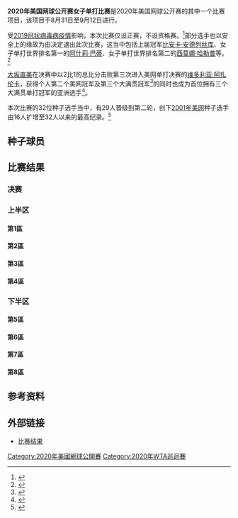 {{NoteTA|G1=Tennis}}
{{Infobox Tennis Grand Slam events|2020|美國網球公開賽|
 |champ = {{flagicon|JPN}} [[大坂直美|大坂直美]]
 |runner = {{flagicon|BLR}} [[维多利亚·阿扎伦卡|维多利亚·阿扎伦卡]]
 |score = 1–6、6–3、6–3
 |draw = 128（8{{Tooltip|WC|外卡}}）
 |seeds = 32
 |before_name = 美國網球公開賽女子單打比賽
 |after_name = 美國網球公開賽女子單打比賽
}}

{{main article|2020年美國網球公開賽}}

'''2020年美国网球公开赛女子单打比赛'''是2020年美国网球公开赛的其中一个比赛项目，该项目于8月31日至9月12日进行。

受[[2019冠状病毒病疫情|2019冠状病毒病疫情]]影响，本次比赛仅设正赛，不设资格赛。<ref name="USOpen2020">{{cite news|url=https://www.bbc.co.uk/sport/tennis/53070667|title=US Open to be held behind closed doors after New York governor gives go-ahead|publisher=[[BBC体育|BBC Sport]]|date=2020-06-16|accessdate=2020-06-16|archiveurl=https://web.archive.org/web/20200702223153/https://www.bbc.co.uk/sport/tennis/53070667|archivedate=2020-07-02|dead-url=no}}</ref>部分选手也以安全上的缘故为由决定退出此次比赛，这当中包括上届冠军[[比安卡·安德列丝库|比安卡·安德列丝库]]、女子单打世界排名第一的[[阿什莉·巴蒂|阿什莉·巴蒂]]、女子单打世界排名第二的[[西莫娜·哈勒普|西莫娜·哈勒普]]等。<ref>{{cite web|url=https://www.cbssports.com/tennis/news/us-open-2020-a-complete-list-of-stars-who-have-withdrawn-from-tournament/|title=US Open 2020: A complete list of stars who have withdrawn from tournament|publisher=CBS Sports|date=2020-08-17|accessdate=2020-09-13|archiveurl=https://archive.today/20200913105248/https://www.cbssports.com/tennis/news/us-open-2020-a-complete-list-of-stars-who-have-withdrawn-from-tournament/|archivedate=2020-09-13}}</ref>

[[大坂直美|大坂直美]]在决赛中以2比1的总比分击败第三次进入美网单打决赛的[[维多利亚·阿扎伦卡|维多利亚·阿扎伦卡]]，获得个人第二个美网冠军及第三个大满贯冠军<ref>{{cite web|url=https://www3.nhk.or.jp/news/html/20200913/k10012615261000.html|script-title=ja:大坂なおみ 全米オープン2回目の優勝 祝福や称賛の声|publisher=[[日本放送协会|NHK]]|date=2020-09-13|accessdate=2020-09-13|archiveurl=https://web.archive.org/web/20200913051911/https://www3.nhk.or.jp/news/html/20200913/k10012615261000.html|archivedate=2020-09-13|dead-url=yes}}</ref>的同时也成为首位拥有三个大满贯单打冠军的亚洲选手<ref>{{cite web|url=https://sports.sina.com.cn/tennis/wta/2020-09-13/doc-iivhuipp4021335.shtml|title=美网大坂直美逆转阿扎 夺第三个大满贯成亚洲第1人|publisher=新浪体育|date=2020-09-13|accessdate=2020-09-13|archiveurl=https://web.archive.org/web/20201027212352/https://sports.sina.com.cn/tennis/wta/2020-09-13/doc-iivhuipp4021335.shtml|archivedate=2020-10-27|dead-url=no}}</ref>。

本次比赛的32位种子选手当中，有29人晋级到第二轮，创下[[2001年美国网球公开赛|2001年美网]]种子选手由16人扩增至32人以来的最高纪录。<ref>{{Cite web | title = Top-seeded Pliskova falls to Garcia at US Open | url = https://www.espn.com/tennis/story/_/id/29794699/top-seeded-karolina-pliskova-upset-caroline-garcia-us-open | publisher = ESPN | date = 2020-09-02 | access-date = 2020-09-04 | archiveurl = https://web.archive.org/web/20200906035809/https://www.espn.com/tennis/story/_/id/29794699/top-seeded-karolina-pliskova-upset-caroline-garcia-us-open | archivedate = 2020-09-06 | dead-url = no }}</ref>

==种子球员==
{{columns-list|colwidth=30em|
{{seeds|1|1}} {{flagicon|CZE}} [[卡羅利娜·普利什科娃|卡羅利娜·普利什科娃]]''（第二輪）''
{{seeds|2|8}} {{flagicon|USA}} [[索菲亞·科寧|索菲亞·科寧]]''（第四輪）''
{{seeds|3|6}} {{flagicon|USA}} [[塞雷娜·威廉姆斯|塞雷娜·威廉姆斯]]''（四強）''
{{seeds|4|3}} {{flagicon|JPN}} '''[[大坂直美|大坂直美]]（冠軍）'''
{{seeds|5|7}} {{flagicon|BLR}} [[阿丽娜·萨巴伦卡|阿丽娜·萨巴伦卡]]''（第二輪）''
{{seeds|6|4}} {{flagicon|CZE}} [[佩特拉·克維托娃|佩特拉·克維托娃]]''（第四輪）''
{{seeds|7|5}} {{flagicon|USA}} [[麥迪遜·基絲|麥迪遜·基絲]]''（第三輪，退賽）''
{{seeds|8|2}} {{flagicon|CRO}} [[佩德拉·馬蒂奇|佩德拉·馬蒂奇]]''（第四輪）''
{{seeds|9|7}} {{flagicon|GBR}} [[約翰娜·康塔|約翰娜·康塔]]''（第二輪）''
{{seeds|10|5}} {{flagicon|ESP}} [[加比涅·穆古魯薩|加比涅·穆古魯薩]]''（第二輪）''
{{seeds|11|4}} {{flagicon|KAZ}} [[伊莲娜·莱巴金娜|伊莲娜·莱巴金娜]]''（第二輪）''
{{seeds|12|2}} {{flagicon|CZE}} [[馬爾凱塔·萬卓索娃|馬爾凱塔·萬卓索娃]]''（第二輪）''
{{seeds|13|1}} {{flagicon|USA}} [[艾莉森·芮絲克|艾莉森·芮絲克]]''（第二輪）''
{{seeds|14|3}} {{flagicon|EST}} [[阿內特·康塔薇特|阿內特·康塔薇特]]''（第四輪）''
{{seeds|15|6}} {{flagicon|GRE}} [[瑪麗亞·莎卡瑞|瑪麗亞·莎卡瑞]]''（第四輪）''
{{seeds|16|8}} {{flagicon|BEL}} [[愛麗絲·梅滕斯|愛麗絲·梅滕斯]]''（八強）''

{{seeds|17|1}} {{flagicon|GER}} [[安潔莉克·克伯|安潔莉克·克伯]]''（第四輪）''
{{seeds|18|5}} {{flagicon|CRO}} [[唐娜·維基克|唐娜·維基克]]''（第三輪）''
{{seeds|19|4}} {{flagicon|UKR}} [[达雅娜·雅斯特雷姆斯卡|达雅娜·雅斯特雷姆斯卡]]''（第二輪）''
{{seeds|20|7}} {{flagicon|CZE}} [[卡洛琳娜·穆霍娃|卡洛琳娜·穆霍娃]]''（第四輪）''
{{seeds|21|8}} {{flagicon|RUS}} [[葉卡捷琳娜·亞歷山德羅娃|葉卡捷琳娜·亞歷山德羅娃]]''（第二輪）''
{{seeds|22|6}} {{flagicon|USA}} [[阿曼達·阿尼西莫娃|阿曼達·阿尼西莫娃]]''（第三輪）''
{{seeds|23|2}} {{flagicon|KAZ}} [[尤利婭·普丁塞瓦|尤利婭·普丁塞瓦]]''（八強）''
{{seeds|24|3}} {{flagicon|POL}} [[瑪格達·蕾妮特|瑪格達·蕾妮特]]''（第三輪）''
{{seeds|25|5}} {{flagicon|CHN}} [[张帅_(网球运动员)|张帅]]''（第一輪）''
{{seeds|26|6}} {{flagicon|USA}} [[斯洛恩·斯蒂芬斯|斯洛恩·斯蒂芬斯]]''（第三輪）''
{{seeds|27|8}} {{flagicon|TUN}} [[昂絲·加博|昂絲·加博]]''（第三輪）''
{{seeds|28|1}} {{flagicon|USA}} [[Jennifer_Brady|Jennifer Brady]]''（四強）''
{{seeds|29|7}} {{flagicon|RUS}} [[维罗妮卡·库德梅托娃|维罗妮卡·库德梅托娃]]''（第一輪）''
{{seeds|30|2}} {{flagicon|FRA}} [[克里斯蒂娜·美拉德諾維奇|克里斯蒂娜·美拉德諾維奇]]''（第二輪）''
{{seeds|31|3}} {{flagicon|LAT}} [[安娜絲塔西卓·希瓦妥娃|安娜絲塔西卓·希瓦妥娃]]''（第二輪）''
{{seeds|32|4}} {{flagicon|SWE}} [[瑞貝卡·皮特森|瑞貝卡·皮特森]]''（第一輪）''
}}
{{種子說明}}

==比赛结果==
{{Draw key}}

===决赛===
{{8TeamBracket-Tennis3-v2
|RD1=半準決賽
|RD2=準決賽
|RD3=決賽

|team-width=175

|RD1-seed1=28
|RD1-team1='''{{flagicon|USA}} [[Jennifer_Brady|Jennifer Brady]]'''
|RD1-score1-1='''6'''
|RD1-score1-2='''6'''
|RD1-score1-3=
|RD1-seed2=23
|RD1-team2={{flagicon|KAZ}} [[尤利婭·普丁塞瓦|尤利婭·普丁塞瓦]]
|RD1-score2-1=3
|RD1-score2-2=2
|RD1-score2-3=

|RD1-seed3=4
|RD1-team3='''{{flagicon|JPN}} [[大坂直美|大坂直美]]'''
|RD1-score3-1='''6'''
|RD1-score3-2='''6'''
|RD1-score3-3=
|RD1-seed4=
|RD1-team4={{flagicon|USA}} [[謝爾比·羅傑斯|謝爾比·羅傑斯]]
|RD1-score4-1=3
|RD1-score4-2=4
|RD1-score4-3=

|RD1-seed5=PR
|RD1-team5={{flagicon|BUL}} [[茨薇塔娜·皮隆科娃|茨薇塔娜·皮隆科娃]]
|RD1-score5-1='''6'''
|RD1-score5-2=3
|RD1-score5-3=2
|RD1-seed6=3
|RD1-team6='''{{flagicon|USA}} [[塞雷娜·威廉姆斯|塞雷娜·威廉姆斯]]'''
|RD1-score6-1=4
|RD1-score6-2='''6'''
|RD1-score6-3='''6'''

|RD1-seed7=
|RD1-team7='''{{flagicon|BLR}} [[维多利亚·阿扎伦卡|维多利亚·阿扎伦卡]]'''
|RD1-score7-1='''6'''
|RD1-score7-2='''6'''
|RD1-score7-3=
|RD1-seed8=16
|RD1-team8={{flagicon|BEL}} [[愛麗絲·梅滕斯|愛麗絲·梅滕斯]]
|RD1-score8-1=1
|RD1-score8-2=0
|RD1-score8-3=

|RD2-seed1=28
|RD2-team1={{flagicon|USA}} [[Jennifer_Brady|Jennifer Brady]]
|RD2-score1-1=6<sup>1</sup>
|RD2-score1-2='''6'''
|RD2-score1-3=3
|RD2-seed2=4
|RD2-team2='''{{flagicon|JPN}} [[大坂直美|大坂直美]]'''
|RD2-score2-1='''7<sup>7</sup>'''
|RD2-score2-2=3
|RD2-score2-3='''6'''

|RD2-seed3=3
|RD2-team3={{flagicon|USA}} [[塞雷娜·威廉姆斯|塞雷娜·威廉姆斯]]
|RD2-score3-1='''6'''
|RD2-score3-2=3
|RD2-score3-3=3
|RD2-seed4=
|RD2-team4='''{{flagicon|BLR}} [[维多利亚·阿扎伦卡|维多利亚·阿扎伦卡]]'''
|RD2-score4-1=1
|RD2-score4-2='''6'''
|RD2-score4-3='''6'''

|RD3-seed1=4
|RD3-team1='''{{flagicon|JPN}} [[大坂直美|大坂直美]]'''
|RD3-score1-1=1
|RD3-score1-2='''6'''
|RD3-score1-3='''6'''
|RD3-seed2=
|RD3-team2={{flagicon|BLR}} [[维多利亚·阿扎伦卡|维多利亚·阿扎伦卡]]
|RD3-score2-1='''6'''
|RD3-score2-2=3
|RD3-score2-3=3
}}

===上半区===
====第1區====
{{16TeamBracket-Compact-Tennis3-Byes
| RD1=第一輪
| RD2=第二輪
| RD3=第三輪
| RD4=第四輪

|RD1-seed01=1
|RD1-team01='''{{flagicon|CZE}} [[卡羅利娜·普利什科娃|卡羅利娜·普利什科娃]]'''
|RD1-score01-1='''6'''
|RD1-score01-2='''6'''
|RD1-score01-3=
|RD1-seed02=
|RD1-team02={{flagicon|UKR}} [[安海莉娜·卡利尼娜|安海莉娜·卡利尼娜]]
|RD1-score02-1=4
|RD1-score02-2=0
|RD1-score02-3=

|RD1-seed03=
|RD1-team03={{flagicon|ITA}} [[Jasmine_Paolini|J Paolini]]
|RD1-score03-1=3
|RD1-score03-2=2
|RD1-score03-3=
|RD1-seed04=
|RD1-team04='''{{flagicon|FRA}} [[卡羅琳·加西婭|卡羅琳·加西婭]]'''
|RD1-score04-1='''6'''
|RD1-score04-2='''6'''
|RD1-score04-3=

|RD1-seed05=WC
|RD1-team05='''{{flagicon|USA}} [[西西·貝莉斯|西西·貝莉斯]]'''
|RD1-score05-1=6<sup>13</sup>
|RD1-score05-2='''6'''
|RD1-score05-3='''6'''
|RD1-seed06=
|RD1-team06={{flagicon|GER}} [[Tamara_Korpatsch|T Korpatsch]]
|RD1-score06-1='''7<sup>15</sup>'''
|RD1-score06-2=3
|RD1-score06-3=2

|RD1-seed07=
|RD1-team07={{flagicon|RUS}} [[安娜·布林科娃|安娜·布林科娃]]
|RD1-score07-1=3
|RD1-score07-2=2
|RD1-score07-3=
|RD1-seed08=28
|RD1-team08='''{{flagicon|USA}} [[Jennifer_Brady|J Brady]]'''
|RD1-score08-1='''6'''
|RD1-score08-2='''6'''
|RD1-score08-3=

|RD1-seed09=17
|RD1-team09='''{{flagicon|GER}} [[安潔莉克·克伯|安潔莉克·克伯]]'''
|RD1-score09-1='''6'''
|RD1-score09-2='''6'''
|RD1-score09-3=
|RD1-seed10=
|RD1-team10={{flagicon|AUS}} [[艾拉·汤姆贾诺维奇|艾拉·汤姆贾诺维奇]]
|RD1-score10-1=4
|RD1-score10-2=4
|RD1-score10-3=

|RD1-seed11=
|RD1-team11={{flagicon|USA}} [[Caroline_Dolehide|C Dolehide]]
|RD1-score11-1=2
|RD1-score11-2=2
|RD1-score11-3=
|RD1-seed12=
|RD1-team12='''{{flagicon|GER}} [[安娜-萊娜·弗里達薩姆|安娜-萊娜·弗里達薩姆]]'''
|RD1-score12-1='''6'''
|RD1-score12-2='''6'''
|RD1-score12-3=

|RD1-seed13=
|RD1-team13='''{{flagicon|USA}} [[Ann_Li_(tennis)|A Li]]'''
|RD1-score13-1='''6'''
|RD1-score13-2=2
|RD1-score13-3='''6'''
|RD1-seed14=
|RD1-team14={{flagicon|NED}} [[Arantxa_Rus|A Rus]]
|RD1-score14-1=4
|RD1-score14-2='''6'''
|RD1-score14-3=1

|RD1-seed15=
|RD1-team15={{flagicon|GER}} [[塔季揚娜·瑪麗亞|塔季揚娜·瑪麗亞]]
|RD1-score15-1=3
|RD1-score15-2=2
|RD1-score15-3=
|RD1-seed16=13
|RD1-team16='''{{flagicon|USA}} [[艾莉森·芮絲克|艾莉森·芮絲克]]'''
|RD1-score16-1='''6'''
|RD1-score16-2='''6'''
|RD1-score16-3=

|RD2-seed01=1
|RD2-team01={{flagicon|CZE}} [[卡羅利娜·普利什科娃|卡羅利娜·普利什科娃]]
|RD2-score01-1=1
|RD2-score01-2=6<sup>2</sup>
|RD2-score01-3=
|RD2-seed02=
|RD2-team02='''{{flagicon|FRA}} [[卡羅琳·加西婭|卡羅琳·加西婭]]'''
|RD2-score02-1='''6'''
|RD2-score02-2='''7<sup>7</sup>'''
|RD2-score02-3=

|RD2-seed03=WC
|RD2-team03={{flagicon|USA}} [[西西·貝莉斯|西西·貝莉斯]]
|RD2-score03-1=1
|RD2-score03-2=2
|RD2-score03-3=
|RD2-seed04=28
|RD2-team04='''{{flagicon|USA}} [[Jennifer_Brady|J Brady]]'''
|RD2-score04-1='''6'''
|RD2-score04-2='''6'''
|RD2-score04-3=

|RD2-seed05=17
|RD2-team05='''{{flagicon|GER}} [[安潔莉克·克伯|安潔莉克·克伯]]'''
|RD2-score05-1='''6'''
|RD2-score05-2='''7<sup>8</sup>'''
|RD2-score05-3=
|RD2-seed06=
|RD2-team06={{flagicon|GER}} [[安娜-萊娜·弗里達薩姆|安娜-萊娜·弗里達薩姆]]
|RD2-score06-1=3
|RD2-score06-2=6<sup>6</sup>
|RD2-score06-3=

|RD2-seed07=
|RD2-team07='''{{flagicon|USA}} [[Ann_Li_(tennis)|A Li]]'''
|RD2-score07-1='''6'''
|RD2-score07-2='''6'''
|RD2-score07-3=
|RD2-seed08=13
|RD2-team08={{flagicon|USA}} [[艾莉森·芮絲克|艾莉森·芮絲克]]
|RD2-score08-1=0
|RD2-score08-2=3
|RD2-score08-3=

|RD3-seed01=
|RD3-team01={{flagicon|FRA}} [[卡羅琳·加西婭|卡羅琳·加西婭]]
|RD3-score01-1=3
|RD3-score01-2=3
|RD3-score01-3=
|RD3-seed02=28
|RD3-team02='''{{flagicon|USA}} [[Jennifer_Brady|J Brady]]'''
|RD3-score02-1='''6'''
|RD3-score02-2='''6'''
|RD3-score02-3=

|RD3-seed03=17
|RD3-team03='''{{flagicon|GER}} [[安潔莉克·克伯|安潔莉克·克伯]]'''
|RD3-score03-1='''6'''
|RD3-score03-2='''6'''
|RD3-score03-3=
|RD3-seed04=
|RD3-team04={{flagicon|USA}} [[Ann_Li_(tennis)|A Li]]
|RD3-score04-1=3
|RD3-score04-2=4
|RD3-score04-3=

|RD4-seed01=28
|RD4-team01='''{{flagicon|USA}} [[Jennifer_Brady|J Brady]]'''
|RD4-score01-1='''6'''
|RD4-score01-2='''6'''
|RD4-score01-3=
|RD4-seed02=17
|RD4-team02={{flagicon|GER}} [[安潔莉克·克伯|安潔莉克·克伯]]
|RD4-score02-1=1
|RD4-score02-2=4
|RD4-score02-3=
}}

====第2區====
{{16TeamBracket-Compact-Tennis3-Byes
| RD1=第一輪
| RD2=第二輪
| RD3=第三輪
| RD4=第四輪

|RD1-seed01=12
|RD1-team01='''{{flagicon|CZE}} [[馬爾凱塔·萬卓索娃|馬爾凱塔·萬卓索娃]]'''
|RD1-score01-1='''6'''
|RD1-score01-2='''6'''
|RD1-score01-3=
|RD1-seed02=
|RD1-team02={{flagicon|BEL}} [[Greet_Minnen|G Minnen]]
|RD1-score02-1=1
|RD1-score02-2=4
|RD1-score02-3=

|RD1-seed03=
|RD1-team03={{flagicon|USA}} [[Francesca_Di_Lorenzo|F Di Lorenzo]]
|RD1-score03-1='''6'''
|RD1-score03-2=6<sup>6</sup>
|RD1-score03-3=0
|RD1-seed04=
|RD1-team04='''{{flagicon|BLR}} [[艾莉克珊德拉·薩諾維琪|艾莉克珊德拉·薩諾維琪]]'''
|RD1-score04-1=2
|RD1-score04-2='''7<sup>8</sup>'''
|RD1-score04-3='''6'''

|RD1-seed05=
|RD1-team05={{flagicon|SUI}} [[維多莉亞·格魯比奇|維多莉亞·格魯比奇]]
|RD1-score05-1='''6'''
|RD1-score05-2=6<sup>2</sup>
|RD1-score05-3=2
|RD1-seed06=PR
|RD1-team06='''{{flagicon|BLR}} [[Vera_Lapko|V Lapko]]'''
|RD1-score06-1=1
|RD1-score06-2='''7<sup>7</sup>'''
|RD1-score06-3='''6'''

|RD1-seed07=WC
|RD1-team07={{flagicon|USA}} [[Robin_Montgomery|R Montgomery]]
|RD1-score07-1=1
|RD1-score07-2=3
|RD1-score07-3=
|RD1-seed08=23
|RD1-team08='''{{flagicon|KAZ}} [[尤利婭·普丁塞瓦|尤利婭·普丁塞瓦]]'''
|RD1-score08-1='''6'''
|RD1-score08-2='''6'''
|RD1-score08-3=

|RD1-seed09=30
|RD1-team09='''{{flagicon|FRA}} [[克里斯蒂娜·美拉德諾維奇|克里斯蒂娜·美拉德諾維奇]]'''
|RD1-score09-1='''7'''
|RD1-score09-2='''6'''
|RD1-score09-3=
|RD1-seed10=WC
|RD1-team10={{flagicon|USA}} [[Hailey_Baptiste|H Baptiste]]
|RD1-score10-1=5
|RD1-score10-2=2
|RD1-score10-3=

|RD1-seed11=
|RD1-team11='''{{flagicon|RUS}} [[瓦尔瓦拉·格拉切娃|瓦尔瓦拉·格拉切娃]]'''
|RD1-score11-1='''6'''
|RD1-score11-2='''7'''
|RD1-score11-3=
|RD1-seed12=
|RD1-team12={{flagicon|ESP}} [[宝拉·巴多萨|宝拉·巴多萨]]
|RD1-score12-1=4
|RD1-score12-2=5
|RD1-score12-3=

|RD1-seed13=PR
|RD1-team13='''{{flagicon|UKR}} [[卡捷琳娜·邦达连科|卡捷琳娜·邦达连科]]'''
|RD1-score13-1=3
|RD1-score13-2='''6'''
|RD1-score13-3='''6'''
|RD1-seed14=WC
|RD1-team14={{flagicon|USA}} [[Allie_Kiick|A Kiick]]
|RD1-score14-1='''6'''
|RD1-score14-2=3
|RD1-score14-3=1

|RD1-seed15=
|RD1-team15={{flagicon|CZE}} [[Tereza_Martincová|T Martincová]]
|RD1-score15-1='''7'''
|RD1-score15-2=2
|RD1-score15-3=4
|RD1-seed16=8
|RD1-team16='''{{flagicon|CRO}} [[佩德拉·馬蒂奇|佩德拉·馬蒂奇]]'''
|RD1-score16-1=5
|RD1-score16-2='''6'''
|RD1-score16-3='''6'''

|RD2-seed01=12
|RD2-team01={{flagicon|CZE}} [[馬爾凱塔·萬卓索娃|馬爾凱塔·萬卓索娃]]
|RD2-score01-1=1
|RD2-score01-2=2
|RD2-score01-3=
|RD2-seed02=
|RD2-team02='''{{flagicon|BLR}} [[艾莉克珊德拉·薩諾維琪|艾莉克珊德拉·薩諾維琪]]'''
|RD2-score02-1='''6'''
|RD2-score02-2='''6'''
|RD2-score02-3=

|RD2-seed03=PR
|RD2-team03={{flagicon|BLR}} [[Vera_Lapko|V Lapko]]
|RD2-score03-1=3
|RD2-score03-2=3
|RD2-score03-3=
|RD2-seed04=23
|RD2-team04='''{{flagicon|KAZ}} [[尤利婭·普丁塞瓦|尤利婭·普丁塞瓦]]'''
|RD2-score04-1='''6'''
|RD2-score04-2='''6'''
|RD2-score04-3=

|RD2-seed05=30
|RD2-team05={{flagicon|FRA}} [[克里斯蒂娜·美拉德諾維奇|克里斯蒂娜·美拉德諾維奇]]
|RD2-score05-1='''6'''
|RD2-score05-2=6<sup>2</sup>
|RD2-score05-3=0
|RD2-seed06=
|RD2-team06='''{{flagicon|RUS}} [[瓦尔瓦拉·格拉切娃|瓦尔瓦拉·格拉切娃]]'''
|RD2-score06-1=1
|RD2-score06-2='''7<sup>7</sup>'''
|RD2-score06-3='''6'''

|RD2-seed07=PR
|RD2-team07={{flagicon|UKR}} [[卡捷琳娜·邦达连科|卡捷琳娜·邦达连科]]
|RD2-score07-1=3
|RD2-score07-2=4
|RD2-score07-3=
|RD2-seed08=8
|RD2-team08='''{{flagicon|CRO}} [[佩德拉·馬蒂奇|佩德拉·馬蒂奇]]'''
|RD2-score08-1='''6'''
|RD2-score08-2='''6'''
|RD2-score08-3=

|RD3-seed01=
|RD3-team01={{flagicon|BLR}} [[艾莉克珊德拉·薩諾維琪|艾莉克珊德拉·薩諾維琪]]
|RD3-score01-1='''6'''
|RD3-score01-2=2
|RD3-score01-3=1
|RD3-seed02=23
|RD3-team02='''{{flagicon|KAZ}} [[尤利婭·普丁塞瓦|尤利婭·普丁塞瓦]]'''
|RD3-score02-1=3
|RD3-score02-2='''6'''
|RD3-score02-3='''6'''

|RD3-seed03=
|RD3-team03={{flagicon|RUS}} [[瓦尔瓦拉·格拉切娃|瓦尔瓦拉·格拉切娃]]
|RD3-score03-1=3
|RD3-score03-2=3
|RD3-score03-3=
|RD3-seed04=8
|RD3-team04='''{{flagicon|CRO}} [[佩德拉·馬蒂奇|佩德拉·馬蒂奇]]'''
|RD3-score04-1='''6'''
|RD3-score04-2='''6'''
|RD3-score04-3=

|RD4-seed01=23
|RD4-team01='''{{flagicon|KAZ}} [[尤利婭·普丁塞瓦|尤利婭·普丁塞瓦]]'''
|RD4-score01-1='''6'''
|RD4-score01-2=2
|RD4-score01-3='''6'''
|RD4-seed02=8
|RD4-team02={{flagicon|CRO}} [[佩德拉·馬蒂奇|佩德拉·馬蒂奇]]
|RD4-score02-1=3
|RD4-score02-2='''6'''
|RD4-score02-3=4
}}

====第3區====
{{16TeamBracket-Compact-Tennis3-Byes
| RD1=第一輪
| RD2=第二輪
| RD3=第三輪
| RD4=第四輪

|RD1-seed01=4
|RD1-team01='''{{flagicon|JPN}} [[大坂直美|大坂直美]]'''
|RD1-score01-1='''6'''
|RD1-score01-2=5
|RD1-score01-3='''6'''
|RD1-seed02=
|RD1-team02={{flagicon|JPN}} [[土居美咲|土居美咲]]
|RD1-score02-1=2
|RD1-score02-2='''7'''
|RD1-score02-3=2

|RD1-seed03=
|RD1-team03='''{{flagicon|ITA}} [[卡米拉·吉奧爾吉|卡米拉·吉奧爾吉]]'''
|RD1-score03-1=2
|RD1-score03-2='''6'''
|RD1-score03-3='''7'''
|RD1-seed04=
|RD1-team04={{flagicon|BEL}} [[艾莉森·范·愛特凡珂|艾莉森·范·愛特凡珂]]
|RD1-score04-1='''6'''
|RD1-score04-2=1
|RD1-score04-3=5

|RD1-seed05=
|RD1-team05='''{{flagicon|UKR}} [[瑪莎·柯絲堤雅克|瑪莎·柯絲堤雅克]]'''
|RD1-score05-1='''6'''
|RD1-score05-2='''6'''
|RD1-score05-3=
|RD1-seed06=
|RD1-team06={{flagicon|RUS}} [[黛莉亞·卡薩特金娜|黛莉亞·卡薩特金娜]]
|RD1-score06-1=1
|RD1-score06-2=2
|RD1-score06-3=

|RD1-seed07=
|RD1-team07={{flagicon|USA}} [[科里·高芙|科里·高芙]]
|RD1-score07-1=3
|RD1-score07-2='''7'''
|RD1-score07-3=4
|RD1-seed08=31
|RD1-team08='''{{flagicon|LAT}} [[安娜絲塔西卓·希瓦妥娃|安娜絲塔西卓·希瓦妥娃]]'''
|RD1-score08-1='''6'''
|RD1-score08-2=5
|RD1-score08-3='''6'''

|RD1-seed09=24
|RD1-team09='''{{flagicon|POL}} [[瑪格達·蕾妮特|瑪格達·蕾妮特]]'''
|RD1-score09-1='''6'''
|RD1-score09-2=4
|RD1-score09-3='''6'''
|RD1-seed10=
|RD1-team10={{flagicon|AUS}} [[Maddison_Inglis|M Inglis]]
|RD1-score10-1=1
|RD1-score10-2='''6'''
|RD1-score10-3=4

|RD1-seed11=
|RD1-team11='''{{flagicon|MNE}} [[丹卡·科維妮奇|丹卡·科維妮奇]]'''
|RD1-score11-1='''6'''
|RD1-score11-2=3
|RD1-score11-3='''6'''
|RD1-seed12=
|RD1-team12={{flagicon|AUS}} [[Lizette_Cabrera|L Cabrera]]
|RD1-score12-1=4
|RD1-score12-2='''6'''
|RD1-score12-3=2

|RD1-seed13=
|RD1-team13={{flagicon|USA}} [[Usue_Maitane_Arconada|UM Arconada]]
|RD1-score13-1=4
|RD1-score13-2=6<sup>2</sup>
|RD1-score13-3=
|RD1-seed14=
|RD1-team14='''{{flagicon|SLO}} [[卡亚·尤万|卡亚·尤万]]'''
|RD1-score14-1='''6'''
|RD1-score14-2='''7<sup>7</sup>'''
|RD1-score14-3=

|RD1-seed15=
|RD1-team15={{flagicon|USA}} [[丹妮爾·柯林斯|丹妮爾·柯林斯]]
|RD1-score15-1='''7'''
|RD1-score15-2=2
|RD1-score15-3=2
|RD1-seed16=14
|RD1-team16='''{{flagicon|EST}} [[阿內特·康塔薇特|阿內特·康塔薇特]]'''
|RD1-score16-1=5
|RD1-score16-2='''6'''
|RD1-score16-3='''6'''

|RD2-seed01=4
|RD2-team01='''{{flagicon|JPN}} [[大坂直美|大坂直美]]'''
|RD2-score01-1='''6'''
|RD2-score01-2='''6'''
|RD2-score01-3=
|RD2-seed02=
|RD2-team02={{flagicon|ITA}} [[卡米拉·吉奧爾吉|卡米拉·吉奧爾吉]]
|RD2-score02-1=1
|RD2-score02-2=2
|RD2-score02-3=

|RD2-seed03=
|RD2-team03='''{{flagicon|UKR}} [[瑪莎·柯絲堤雅克|瑪莎·柯絲堤雅克]]'''
|RD2-score03-1='''6'''
|RD2-score03-2='''7<sup>7</sup>'''
|RD2-score03-3=
|RD2-seed04=31
|RD2-team04={{flagicon|LAT}} [[安娜絲塔西卓·希瓦妥娃|安娜絲塔西卓·希瓦妥娃]]
|RD2-score04-1=3
|RD2-score04-2=6<sup>5</sup>
|RD2-score04-3=

|RD2-seed05=24
|RD2-team05='''{{flagicon|POL}} [[瑪格達·蕾妮特|瑪格達·蕾妮特]]'''
|RD2-score05-1='''6'''
|RD2-score05-2=6<sup>2</sup>
|RD2-score05-3='''7<sup>7</sup>'''
|RD2-seed06=
|RD2-team06={{flagicon|MNE}} [[丹卡·科維妮奇|丹卡·科維妮奇]]
|RD2-score06-1=1
|RD2-score06-2='''7<sup>7</sup>'''
|RD2-score06-3=6<sup>4</sup>

|RD2-seed07=
|RD2-team07={{flagicon|SLO}} [[卡亚·尤万|卡亚·尤万]]
|RD2-score07-1=4
|RD2-score07-2=1
|RD2-score07-3=
|RD2-seed08=14
|RD2-team08='''{{flagicon|EST}} [[阿內特·康塔薇特|阿內特·康塔薇特]]'''
|RD2-score08-1='''6'''
|RD2-score08-2='''6'''
|RD2-score08-3=

|RD3-seed01=4
|RD3-team01='''{{flagicon|JPN}} [[大坂直美|大坂直美]]'''
|RD3-score01-1='''6'''
|RD3-score01-2=6<sup>4</sup>
|RD3-score01-3='''6'''
|RD3-seed02=
|RD3-team02={{flagicon|UKR}} [[瑪莎·柯絲堤雅克|瑪莎·柯絲堤雅克]]
|RD3-score02-1=3
|RD3-score02-2='''7<sup>7</sup>'''
|RD3-score02-3=2

|RD3-seed03=24
|RD3-team03={{flagicon|POL}} [[瑪格達·蕾妮特|瑪格達·蕾妮特]]
|RD3-score03-1=3
|RD3-score03-2=2
|RD3-score03-3=
|RD3-seed04=14
|RD3-team04='''{{flagicon|EST}} [[阿內特·康塔薇特|阿內特·康塔薇特]]'''
|RD3-score04-1='''6'''
|RD3-score04-2='''6'''
|RD3-score04-3=

|RD4-seed01=4
|RD4-team01='''{{flagicon|JPN}} [[大坂直美|大坂直美]]'''
|RD4-score01-1='''6'''
|RD4-score01-2='''6'''
|RD4-score01-3=
|RD4-seed02=14
|RD4-team02={{flagicon|EST}} [[阿內特·康塔薇特|阿內特·康塔薇特]]
|RD4-score02-1=3
|RD4-score02-2=4
|RD4-score02-3=
}}

====第4區====
{{16TeamBracket-Compact-Tennis3-Byes
| RD1=第一輪
| RD2=第二輪
| RD3=第三輪
| RD4=第四輪

|RD1-seed01=11
|RD1-team01='''{{flagicon|KAZ}} [[伊莲娜·莱巴金娜|伊莲娜·莱巴金娜]]'''
|RD1-score01-1='''6'''
|RD1-score01-2='''6'''
|RD1-score01-3=
|RD1-seed02=
|RD1-team02={{flagicon|UKR}} [[Katarina_Zavatska|K Zavatska]]
|RD1-score02-1=3
|RD1-score02-2=0
|RD1-score02-3=

|RD1-seed03=PR
|RD1-team03={{flagicon|RUS}} [[Irina_Khromacheva|I Khromacheva]]
|RD1-score03-1=2
|RD1-score03-2=2
|RD1-score03-3=
|RD1-seed04=
|RD1-team04='''{{flagicon|USA}} [[謝爾比·羅傑斯|謝爾比·羅傑斯]]'''
|RD1-score04-1='''6'''
|RD1-score04-2='''6'''
|RD1-score04-3=

|RD1-seed05=
|RD1-team05='''{{flagicon|USA}} [[麥迪遜·布倫格爾|麥迪遜·布倫格爾]]'''
|RD1-score05-1='''6'''
|RD1-score05-2='''6'''
|RD1-score05-3=
|RD1-seed06=Alt
|RD1-team06={{flagicon|AUS}} [[Arina_Rodionova|Ar Rodionova]]
|RD1-score06-1=2
|RD1-score06-2=2
|RD1-score06-3=

|RD1-seed07=
|RD1-team07={{flagicon|AUS}} [[Astra_Sharma|A Sharma]]
|RD1-score07-1=3
|RD1-score07-2='''7<sup>7</sup>'''
|RD1-score07-3=6<sup>2</sup>
|RD1-seed08=19
|RD1-team08='''{{flagicon|UKR}} [[达雅娜·雅斯特雷姆斯卡|达雅娜·雅斯特雷姆斯卡]]'''
|RD1-score08-1='''6'''
|RD1-score08-2=6<sup>4</sup>
|RD1-score08-3='''7<sup>7</sup>'''

|RD1-seed09=32
|RD1-team09={{flagicon|SWE}} [[瑞貝卡·皮特森|瑞貝卡·皮特森]]
|RD1-score09-1=6<sup>1</sup>
|RD1-score09-2=4
|RD1-score09-3=
|RD1-seed10=
|RD1-team10='''{{flagicon|BEL}} [[克斯汀·弗利普肯斯|克斯汀·弗利普肯斯]]'''
|RD1-score10-1='''7<sup>7</sup>'''
|RD1-score10-2='''6'''
|RD1-score10-3=

|RD1-seed11=
|RD1-team11={{flagicon|CZE}} [[玛丽·鲍兹科娃|玛丽·鲍兹科娃]]
|RD1-score11-1='''6'''
|RD1-score11-2=2
|RD1-score11-3=6<sup>3</sup>
|RD1-seed12=
|RD1-team12='''{{flagicon|USA}} [[潔西卡·皮古拉|潔西卡·皮古拉]]'''
|RD1-score12-1=3
|RD1-score12-2='''6'''
|RD1-score12-3='''7<sup>7</sup>'''

|RD1-seed13=
|RD1-team13='''{{flagicon|UKR}} [[卡捷琳娜·科斯洛娃|卡捷琳娜·科斯洛娃]]'''
|RD1-score13-1='''6'''
|RD1-score13-2='''7'''
|RD1-score13-3=
|RD1-seed14=
|RD1-team14={{flagicon|USA}} [[Whitney_Osuigwe|W Osuigwe]]
|RD1-score14-1=3
|RD1-score14-2=5
|RD1-score14-3=

|RD1-seed15=
|RD1-team15={{flagicon|ROU}} [[伊琳娜-卡梅利亞·貝古|伊琳娜-卡梅利亞·貝古]]
|RD1-score15-1=3
|RD1-score15-2=2
|RD1-score15-3=
|RD1-seed16=6
|RD1-team16='''{{flagicon|CZE}} [[佩特拉·克維托娃|佩特拉·克維托娃]]'''
|RD1-score16-1='''6'''
|RD1-score16-2='''6'''
|RD1-score16-3=

|RD2-seed01=11
|RD2-team01={{flagicon|KAZ}} [[伊莲娜·莱巴金娜|伊莲娜·莱巴金娜]]
|RD2-score01-1=5
|RD2-score01-2=1
|RD2-score01-3=
|RD2-seed02=
|RD2-team02='''{{flagicon|USA}} [[謝爾比·羅傑斯|謝爾比·羅傑斯]]'''
|RD2-score02-1='''7'''
|RD2-score02-2='''6'''
|RD2-score02-3=

|RD2-seed03=
|RD2-team03='''{{flagicon|USA}} [[麥迪遜·布倫格爾|麥迪遜·布倫格爾]]'''
|RD2-score03-1='''6'''
|RD2-score03-2='''6'''
|RD2-score03-3=
|RD2-seed04=19
|RD2-team04={{flagicon|UKR}} [[达雅娜·雅斯特雷姆斯卡|达雅娜·雅斯特雷姆斯卡]]
|RD2-score04-1=2
|RD2-score04-2=3
|RD2-score04-3=

|RD2-seed05=
|RD2-team05={{flagicon|BEL}} [[克斯汀·弗利普肯斯|克斯汀·弗利普肯斯]]
|RD2-score05-1=6<sup>1</sup>
|RD2-score05-2='''7<sup>7</sup>'''
|RD2-score05-3=3
|RD2-seed06=
|RD2-team06='''{{flagicon|USA}} [[潔西卡·皮古拉|潔西卡·皮古拉]]'''
|RD2-score06-1='''7<sup>7</sup>'''
|RD2-score06-2=6<sup>3</sup>
|RD2-score06-3='''6'''

|RD2-seed07=
|RD2-team07={{flagicon|UKR}} [[卡捷琳娜·科斯洛娃|卡捷琳娜·科斯洛娃]]
|RD2-score07-1=6<sup>3</sup>
|RD2-score07-2=2
|RD2-score07-3=
|RD2-seed08=6
|RD2-team08='''{{flagicon|CZE}} [[佩特拉·克維托娃|佩特拉·克維托娃]]'''
|RD2-score08-1='''7<sup>7</sup>'''
|RD2-score08-2='''6'''
|RD2-score08-3=

|RD3-seed01=
|RD3-team01='''{{flagicon|USA}} [[謝爾比·羅傑斯|謝爾比·羅傑斯]]'''
|RD3-score01-1='''6'''
|RD3-score01-2='''6'''
|RD3-score01-3=
|RD3-seed02=
|RD3-team02={{flagicon|USA}} [[麥迪遜·布倫格爾|麥迪遜·布倫格爾]]
|RD3-score02-1=2
|RD3-score02-2=4
|RD3-score02-3=

|RD3-seed03=
|RD3-team03={{flagicon|USA}} [[潔西卡·皮古拉|潔西卡·皮古拉]]
|RD3-score03-1=4
|RD3-score03-2=3
|RD3-score03-3=
|RD3-seed04=6
|RD3-team04='''{{flagicon|CZE}} [[佩特拉·克維托娃|佩特拉·克維托娃]]'''
|RD3-score04-1='''6'''
|RD3-score04-2='''6'''
|RD3-score04-3=

|RD4-seed01=
|RD4-team01='''{{flagicon|USA}} [[謝爾比·羅傑斯|謝爾比·羅傑斯]]'''
|RD4-score01-1='''7<sup>7</sup>'''
|RD4-score01-2=3
|RD4-score01-3='''7<sup>8</sup>'''
|RD4-seed02=6
|RD4-team02={{flagicon|CZE}} [[佩特拉·克維托娃|佩特拉·克維托娃]]
|RD4-score02-1=6<sup>5</sup>
|RD4-score02-2='''6'''
|RD4-score02-3=6<sup>6</sup>
}}

===下半区===
====第5區====
{{16TeamBracket-Compact-Tennis3-Byes
| RD1=第一輪
| RD2=第二輪
| RD3=第三輪
| RD4=第四輪

|RD1-seed01=7
|RD1-team01='''{{flagicon|USA}} [[麥迪遜·基絲|麥迪遜·基絲]]'''
|RD1-score01-1='''6'''
|RD1-score01-2='''6'''
|RD1-score01-3=
|RD1-seed02=
|RD1-team02={{flagicon|HUN}} [[蒂美阿·巴包斯|蒂美阿·巴包斯]]
|RD1-score02-1=1
|RD1-score02-2=1
|RD1-score02-3=

|RD1-seed03=
|RD1-team03={{flagicon|SUI}} [[伊尔·泰希曼|伊尔·泰希曼]]
|RD1-score03-1=6<sup>3</sup>
|RD1-score03-2=2
|RD1-score03-3=
|RD1-seed04=
|RD1-team04='''{{flagicon|ESP}} [[Aliona_Bolsova|A Bolsova]]'''
|RD1-score04-1='''7<sup>7</sup>'''
|RD1-score04-2='''6'''
|RD1-score04-3=

|RD1-seed05=
|RD1-team05={{flagicon|USA}} [[勞倫·戴維斯|勞倫·戴維斯]]
|RD1-score05-1=3
|RD1-score05-2='''6'''
|RD1-score05-3=0
|RD1-seed06=
|RD1-team06='''{{flagicon|FRA}} [[阿莉泽·科尔内|阿莉泽·科尔内]]'''
|RD1-score06-1='''6'''
|RD1-score06-2=1
|RD1-score06-3='''6'''

|RD1-seed07=
|RD1-team07='''{{flagicon|BEL}} [[Ysaline_Bonaventure|Y Bonaventure]]'''
|RD1-score07-1=4
|RD1-score07-2='''6'''
|RD1-score07-3='''6'''
|RD1-seed08=25
|RD1-team08={{flagicon|CHN}} [[张帅_(网球运动员)|张帅]]
|RD1-score08-1='''6'''
|RD1-score08-2=3
|RD1-score08-3=2

|RD1-seed09=18
|RD1-team09='''{{flagicon|CRO}} [[唐娜·維基克|唐娜·維基克]]'''
|RD1-score09-1=3
|RD1-score09-2='''7<sup>8</sup>'''
|RD1-score09-3='''6'''
|RD1-seed10=
|RD1-team10={{flagicon|CZE}} [[Kristýna_Plíšková|Kr Plíšková]]
|RD1-score10-1='''6'''
|RD1-score10-2=6<sup>6</sup>
|RD1-score10-3=4

|RD1-seed11=
|RD1-team11='''{{flagicon|ROU}} [[帕翠夏·瑪麗亞·蒂吉|帕翠夏·瑪麗亞·蒂吉]]'''
|RD1-score11-1='''6'''
|RD1-score11-2='''6'''
|RD1-score11-3=
|RD1-seed12=
|RD1-team12={{flagicon|JPN}} [[奈良久留美|奈良久留美]]
|RD1-score12-1=1
|RD1-score12-2=0
|RD1-score12-3=

|RD1-seed13=PR
|RD1-team13='''{{flagicon|BUL}} [[茨薇塔娜·皮隆科娃|茨薇塔娜·皮隆科娃]]'''
|RD1-score13-1='''6'''
|RD1-score13-2='''6'''
|RD1-score13-3=
|RD1-seed14=
|RD1-team14={{flagicon|RUS}} [[卢德米拉·萨姆索诺娃|卢德米拉·萨姆索诺娃]]
|RD1-score14-1=2
|RD1-score14-2=3
|RD1-score14-3=

|RD1-seed15=
|RD1-team15={{flagicon|JPN}} [[日比野菜緒|日比野菜緒]]
|RD1-score15-1=4
|RD1-score15-2=4
|RD1-score15-3=
|RD1-seed16=10
|RD1-team16='''{{flagicon|ESP}} [[加比涅·穆古魯薩|加比涅·穆古魯薩]]'''
|RD1-score16-1='''6'''
|RD1-score16-2='''6'''
|RD1-score16-3=

|RD2-seed01=7
|RD2-team01='''{{flagicon|USA}} [[麥迪遜·基絲|麥迪遜·基絲]]'''
|RD2-score01-1='''6'''
|RD2-score01-2='''6'''
|RD2-score01-3=
|RD2-seed02=
|RD2-team02={{flagicon|ESP}} [[Aliona_Bolsova|A Bolsova]]
|RD2-score02-1=2
|RD2-score02-2=1
|RD2-score02-3=

|RD2-seed03=
|RD2-team03='''{{flagicon|FRA}} [[阿莉泽·科尔内|阿莉泽·科尔内]]'''
|RD2-score03-1='''7<sup>7</sup>'''
|RD2-score03-2='''6'''
|RD2-score03-3=
|RD2-seed04=
|RD2-team04={{flagicon|BEL}} [[Ysaline_Bonaventure|Y Bonaventure]]
|RD2-score04-1=6<sup>4</sup>
|RD2-score04-2=3
|RD2-score04-3=

|RD2-seed05=18
|RD2-team05='''{{flagicon|CRO}} [[唐娜·維基克|唐娜·維基克]]'''
|RD2-score05-1='''6'''
|RD2-score05-2='''6'''
|RD2-score05-3=
|RD2-seed06=
|RD2-team06={{flagicon|ROU}} [[帕翠夏·瑪麗亞·蒂吉|帕翠夏·瑪麗亞·蒂吉]]
|RD2-score06-1=2
|RD2-score06-2=1
|RD2-score06-3=

|RD2-seed07=PR
|RD2-team07='''{{flagicon|BUL}} [[茨薇塔娜·皮隆科娃|茨薇塔娜·皮隆科娃]]'''
|RD2-score07-1='''7'''
|RD2-score07-2='''6'''
|RD2-score07-3=
|RD2-seed08=10
|RD2-team08={{flagicon|ESP}} [[加比涅·穆古魯薩|加比涅·穆古魯薩]]
|RD2-score08-1=5
|RD2-score08-2=3
|RD2-score08-3=

|RD3-seed01=7
|RD3-team01={{flagicon|USA}} [[麥迪遜·基絲|麥迪遜·基絲]]
|RD3-score01-1=6<sup>4</sup>
|RD3-score01-2=2<sup>r</sup>
|RD3-score01-3=
|RD3-seed02=
|RD3-team02='''{{flagicon|FRA}} [[阿莉泽·科尔内|阿莉泽·科尔内]]'''
|RD3-score02-1='''7<sup>7</sup>'''
|RD3-score02-2=3
|RD3-score02-3=

|RD3-seed03=18
|RD3-team03={{flagicon|CRO}} [[唐娜·維基克|唐娜·維基克]]
|RD3-score03-1=4
|RD3-score03-2=1
|RD3-score03-3=
|RD3-seed04=PR
|RD3-team04='''{{flagicon|BUL}} [[茨薇塔娜·皮隆科娃|茨薇塔娜·皮隆科娃]]'''
|RD3-score04-1='''6'''
|RD3-score04-2='''6'''
|RD3-score04-3=

|RD4-seed01=
|RD4-team01={{flagicon|FRA}} [[阿莉泽·科尔内|阿莉泽·科尔内]]
|RD4-score01-1=4
|RD4-score01-2='''7<sup>7</sup>'''
|RD4-score01-3=3
|RD4-seed02=PR
|RD4-team02='''{{flagicon|BUL}} [[茨薇塔娜·皮隆科娃|茨薇塔娜·皮隆科娃]]'''
|RD4-score02-1='''6'''
|RD4-score02-2=6<sup>5</sup>
|RD4-score02-3='''6'''
}}

====第6區====
{{16TeamBracket-Compact-Tennis3-Byes
| RD1=第一輪
| RD2=第二輪
| RD3=第三輪
| RD4=第四輪

|RD1-seed01=15
|RD1-team01='''{{flagicon|GRE}} [[瑪麗亞·莎卡瑞|瑪麗亞·莎卡瑞]]'''
|RD1-score01-1='''6'''
|RD1-score01-2=3
|RD1-score01-3='''7'''
|RD1-seed02=
|RD1-team02={{flagicon|SUI}} [[史蒂芬妮·沃格勒|史蒂芬妮·沃格勒]]
|RD1-score02-1=3
|RD1-score02-2='''6'''
|RD1-score02-3=5

|RD1-seed03=
|RD1-team03='''{{flagicon|USA}} [[Bernarda_Pera|B Pera]]'''
|RD1-score03-1='''7<sup>7</sup>'''
|RD1-score03-2='''6'''
|RD1-score03-3=
|RD1-seed04=
|RD1-team04={{flagicon|KAZ}} [[扎里娜·迪雅絲|扎里娜·迪雅絲]]
|RD1-score04-1=6<sup>4</sup>
|RD1-score04-2=0
|RD1-score04-3=

|RD1-seed05=
|RD1-team05={{flagicon|RUS}} [[Natalia_Vikhlyantseva|N Vikhlyantseva]]
|RD1-score05-1=6<sup>3</sup>
|RD1-score05-2=2
|RD1-score05-3=
|RD1-seed06=WC
|RD1-team06='''{{flagicon|USA}} [[Katrina_Scott|K Scott]]'''
|RD1-score06-1='''7<sup>7</sup>'''
|RD1-score06-2='''6'''
|RD1-score06-3=

|RD1-seed07=
|RD1-team07={{flagicon|BUL}} [[Viktoriya_Tomova|V Tomova]]
|RD1-score07-1=5
|RD1-score07-2=5
|RD1-score07-3=
|RD1-seed08=22
|RD1-team08='''{{flagicon|USA}} [[阿曼達·阿尼西莫娃|阿曼達·阿尼西莫娃]]'''
|RD1-score08-1='''7'''
|RD1-score08-2='''7'''
|RD1-score08-3=

|RD1-seed09=26
|RD1-team09='''{{flagicon|USA}} [[斯洛恩·斯蒂芬斯|斯洛恩·斯蒂芬斯]]'''
|RD1-score09-1='''6'''
|RD1-score09-2='''6'''
|RD1-score09-3=
|RD1-seed10=
|RD1-team10={{flagicon|ROU}} [[Mihaela_Buzărnescu|M Buzărnescu]]
|RD1-score10-1=3
|RD1-score10-2=3
|RD1-score10-3=

|RD1-seed11=Alt
|RD1-team11={{flagicon|USA}} [[Asia_Muhammad|A Muhammad]]
|RD1-score11-1=1
|RD1-score11-2=2
|RD1-score11-3=
|RD1-seed12=
|RD1-team12='''{{flagicon|BLR}} [[奧爾加·歌弗索娃|奧爾加·歌弗索娃]]'''
|RD1-score12-1='''6'''
|RD1-score12-2='''6'''
|RD1-score12-3=

|RD1-seed13=
|RD1-team13='''{{flagicon|RUS}} [[瑪格麗塔·嘉絲帕瑞安|瑪格麗塔·嘉絲帕瑞安]]'''
|RD1-score13-1='''6'''
|RD1-score13-2=6<sup>0</sup>
|RD1-score13-3='''6'''
|RD1-seed14=
|RD1-team14={{flagicon|PUR}} [[莫妮卡·普伊格|莫妮卡·普伊格]]
|RD1-score14-1=3
|RD1-score14-2='''7<sup>7</sup>'''
|RD1-score14-3=0

|RD1-seed15=
|RD1-team15={{flagicon|USA}} [[Kristie_Ahn|K Ahn]]
|RD1-score15-1=5
|RD1-score15-2=3
|RD1-score15-3=
|RD1-seed16=3
|RD1-team16='''{{flagicon|USA}} [[塞雷娜·威廉姆斯|塞雷娜·威廉姆斯]]'''
|RD1-score16-1='''7'''
|RD1-score16-2='''6'''
|RD1-score16-3=

|RD2-seed01=15
|RD2-team01='''{{flagicon|GRE}} [[瑪麗亞·莎卡瑞|瑪麗亞·莎卡瑞]]'''
|RD2-score01-1=2
|RD2-score01-2='''6'''
|RD2-score01-3='''6'''
|RD2-seed02=
|RD2-team02={{flagicon|USA}} [[Bernarda_Pera|B Pera]]
|RD2-score02-1='''6'''
|RD2-score02-2=3
|RD2-score02-3=2

|RD2-seed03=WC
|RD2-team03={{flagicon|USA}} [[Katrina_Scott|K Scott]]
|RD2-score03-1='''6'''
|RD2-score03-2=4
|RD2-score03-3=1
|RD2-seed04=22
|RD2-team04='''{{flagicon|USA}} [[阿曼達·阿尼西莫娃|阿曼達·阿尼西莫娃]]'''
|RD2-score04-1=4
|RD2-score04-2='''6'''
|RD2-score04-3='''6'''

|RD2-seed05=26
|RD2-team05='''{{flagicon|USA}} [[斯洛恩·斯蒂芬斯|斯洛恩·斯蒂芬斯]]'''
|RD2-score05-1='''6'''
|RD2-score05-2='''6'''
|RD2-score05-3=
|RD2-seed06=
|RD2-team06={{flagicon|BLR}} [[奧爾加·歌弗索娃|奧爾加·歌弗索娃]]
|RD2-score06-1=2
|RD2-score06-2=2
|RD2-score06-3=

|RD2-seed07=
|RD2-team07={{flagicon|RUS}} [[瑪格麗塔·嘉絲帕瑞安|瑪格麗塔·嘉絲帕瑞安]]
|RD2-score07-1=2
|RD2-score07-2=4
|RD2-score07-3=
|RD2-seed08=3
|RD2-team08='''{{flagicon|USA}} [[塞雷娜·威廉姆斯|塞雷娜·威廉姆斯]]'''
|RD2-score08-1='''6'''
|RD2-score08-2='''6'''
|RD2-score08-3=

|RD3-seed01=15
|RD3-team01='''{{flagicon|GRE}} [[瑪麗亞·莎卡瑞|瑪麗亞·莎卡瑞]]'''
|RD3-score01-1='''6'''
|RD3-score01-2='''6'''
|RD3-score01-3=
|RD3-seed02=22
|RD3-team02={{flagicon|USA}} [[阿曼達·阿尼西莫娃|阿曼達·阿尼西莫娃]]
|RD3-score02-1=3
|RD3-score02-2=1
|RD3-score02-3=

|RD3-seed03=26
|RD3-team03={{flagicon|USA}} [[斯洛恩·斯蒂芬斯|斯洛恩·斯蒂芬斯]]
|RD3-score03-1='''6'''
|RD3-score03-2=2
|RD3-score03-3=2
|RD3-seed04=3
|RD3-team04='''{{flagicon|USA}} [[塞雷娜·威廉姆斯|塞雷娜·威廉姆斯]]'''
|RD3-score04-1=2
|RD3-score04-2='''6'''
|RD3-score04-3='''6'''

|RD4-seed01=15
|RD4-team01={{flagicon|GRE}} [[瑪麗亞·莎卡瑞|瑪麗亞·莎卡瑞]]
|RD4-score01-1=3
|RD4-score01-2='''7<sup>8</sup>'''
|RD4-score01-3=3
|RD4-seed02=3
|RD4-team02='''{{flagicon|USA}} [[塞雷娜·威廉姆斯|塞雷娜·威廉姆斯]]'''
|RD4-score02-1='''6'''
|RD4-score02-2=6<sup>6</sup>
|RD4-score02-3='''6'''
}}

====第7區====
{{16TeamBracket-Compact-Tennis3-Byes
| RD1=第一輪
| RD2=第二輪
| RD3=第三輪
| RD4=第四輪

|RD1-seed01=5
|RD1-team01='''{{flagicon|BLR}} [[阿丽娜·萨巴伦卡|阿丽娜·萨巴伦卡]]'''
|RD1-score01-1='''7<sup>7</sup>'''
|RD1-score01-2='''6'''
|RD1-score01-3=
|RD1-seed02=
|RD1-team02={{flagicon|FRA}} [[奧塞昂·多丹|奧塞昂·多丹]]
|RD1-score02-1=6<sup>1</sup>
|RD1-score02-2=4
|RD1-score02-3=

|RD1-seed03=
|RD1-team03='''{{flagicon|BLR}} [[维多利亚·阿扎伦卡|维多利亚·阿扎伦卡]]'''
|RD1-score03-1='''6'''
|RD1-score03-2='''6'''
|RD1-score03-3=
|RD1-seed04=
|RD1-team04={{flagicon|AUT}} [[巴巴拉·哈斯|巴巴拉·哈斯]]
|RD1-score04-1=1
|RD1-score04-2=2
|RD1-score04-3=

|RD1-seed05=WC
|RD1-team05='''{{flagicon|USA}} [[Sachia_Vickery|S Vickery]]'''
|RD1-score05-1='''6'''
|RD1-score05-2='''6'''
|RD1-score05-3=
|RD1-seed06=
|RD1-team06={{flagicon|USA}} [[泰勒·湯森|泰勒·湯森]]
|RD1-score06-1=2
|RD1-score06-2=4
|RD1-score06-3=

|RD1-seed07=
|RD1-team07='''{{flagicon|POL}} [[伊加·斯威雅蒂|伊加·斯威雅蒂]]'''
|RD1-score07-1='''6'''
|RD1-score07-2='''6'''
|RD1-score07-3=
|RD1-seed08=29
|RD1-team08={{flagicon|RUS}} [[维罗妮卡·库德梅托娃|维罗妮卡·库德梅托娃]]
|RD1-score08-1=3
|RD1-score08-2=3
|RD1-score08-3=

|RD1-seed09=20 
|RD1-team09='''{{flagicon|CZE}} [[卡洛琳娜·穆霍娃|卡洛琳娜·穆霍娃]]'''
|RD1-score09-1='''6'''
|RD1-score09-2='''7'''
|RD1-score09-3=
|RD1-seed10
|RD1-team10={{flagicon|USA}} [[维纳斯·威廉姆斯|维纳斯·威廉姆斯]]
|RD1-score10-1=3
|RD1-score10-2=5
|RD1-score10-3=

|RD1-seed11=
|RD1-team11='''{{flagicon|RUS}} [[Anna_Kalinskaya|A Kalinskaya]]'''
|RD1-score11-1='''6'''
|RD1-score11-2='''6'''
|RD1-score11-3=
|RD1-seed12=
|RD1-team12={{flagicon|SRB}} [[Nina_Stojanović|N Stojanović]]
|RD1-score12-1=4
|RD1-score12-2=3
|RD1-score12-3=

|RD1-seed13=
|RD1-team13='''{{flagicon|ROM}} [[素蘭娜·姬絲迪亞|素蘭娜·姬絲迪亞]]'''
|RD1-score13-1='''6'''
|RD1-score13-2='''7'''
|RD1-score13-3=
|RD1-seed14=
|RD1-team14={{flagicon|USA}} [[姬絲汀娜·麥海爾|姬絲汀娜·麥海爾]]
|RD1-score14-1=4
|RD1-score14-2=5
|RD1-score14-3=

|RD1-seed15=
|RD1-team15={{flagicon|GBR}} [[希瑟·沃特森|希瑟·沃特森]]
|RD1-score15-1=6<sup>7</sup>
|RD1-score15-2=1
|RD1-score15-3=
|RD1-seed16=9
|RD1-team16='''{{flagicon|GBR}} [[約翰娜·康塔|約翰娜·康塔]]'''
|RD1-score16-1='''7<sup>9</sup>'''
|RD1-score16-2='''6'''
|RD1-score16-3=

|RD2-seed01=5
|RD2-team01={{flagicon|BLR}} [[阿丽娜·萨巴伦卡|阿丽娜·萨巴伦卡]]
|RD2-score01-1=1
|RD2-score01-2=3
|RD2-score01-3=
|RD2-seed02=
|RD2-team02='''{{flagicon|BLR}} [[维多利亚·阿扎伦卡|维多利亚·阿扎伦卡]]'''
|RD2-score02-1='''6'''
|RD2-score02-2='''6'''
|RD2-score02-3=

|RD2-seed03=WC
|RD2-team03={{flagicon|USA}} [[Sachia_Vickery|S Vickery]]
|RD2-score03-1='''7<sup>7</sup>'''
|RD2-score03-2=3
|RD2-score03-3=4
|RD2-seed04=
|RD2-team04='''{{flagicon|POL}} [[伊加·斯威雅蒂|伊加·斯威雅蒂]]'''
|RD2-score04-1=6<sup>5</sup>
|RD2-score04-2='''6'''
|RD2-score04-3='''6'''

|RD2-seed05=20
|RD2-team05='''{{flagicon|CZE}} [[卡洛琳娜·穆霍娃|卡洛琳娜·穆霍娃]]'''
|RD2-score05-1='''6'''
|RD2-score05-2='''7<sup>7</sup>'''
|RD2-score05-3=
|RD2-seed06=
|RD2-team06={{flagicon|RUS}} [[Anna_Kalinskaya|A Kalinskaya]]
|RD2-score06-1=3
|RD2-score06-2=6<sup>4</sup>
|RD2-score06-3=

|RD2-seed07=
|RD2-team07='''{{flagicon|ROM}} [[素蘭娜·姬絲迪亞|素蘭娜·姬絲迪亞]]'''
|RD2-score07-1=2
|RD2-score07-2='''7<sup>7</sup>'''
|RD2-score07-3='''6'''
|RD2-seed08=9
|RD2-team08={{flagicon|GBR}} [[約翰娜·康塔|約翰娜·康塔]]
|RD2-score08-1='''6'''
|RD2-score08-2=6<sup>5</sup>
|RD2-score08-3=4

|RD3-seed01=
|RD3-team01='''{{flagicon|BLR}} [[维多利亚·阿扎伦卡|维多利亚·阿扎伦卡]]'''
|RD3-score01-1='''6'''
|RD3-score01-2='''6'''
|RD3-score01-3=
|RD3-seed02=
|RD3-team02={{flagicon|POL}} [[伊加·斯威雅蒂|伊加·斯威雅蒂]]
|RD3-score02-1=4
|RD3-score02-2=2
|RD3-score02-3=

|RD3-seed03=20
|RD3-team03='''{{flagicon|CZE}} [[卡洛琳娜·穆霍娃|卡洛琳娜·穆霍娃]]'''
|RD3-score03-1='''6'''
|RD3-score03-2=2
|RD3-score03-3='''7<sup>9</sup>'''
|RD3-seed04=
|RD3-team04={{flagicon|ROU}} [[素蘭娜·姬絲迪亞|素蘭娜·姬絲迪亞]]
|RD3-score04-1=3
|RD3-score04-2='''6'''
|RD3-score04-3=6<sup>7</sup>

|RD4-seed01=
|RD4-team01='''{{flagicon|BLR}} [[维多利亚·阿扎伦卡|维多利亚·阿扎伦卡]]'''
|RD4-score01-1=5
|RD4-score01-2='''6'''
|RD4-score01-3='''6'''
|RD4-seed02=20
|RD4-team02={{flagicon|CZE}} [[卡洛琳娜·穆霍娃|卡洛琳娜·穆霍娃]]
|RD4-score02-1='''7'''
|RD4-score02-2=1
|RD4-score02-3=4
}}

====第8區====
{{16TeamBracket-Compact-Tennis3-Byes
| RD1=第一輪
| RD2=第二輪
| RD3=第三輪
| RD4=第四輪

|RD1-seed01=16
|RD1-team01='''{{flagicon|BEL}} [[愛麗絲·梅滕斯|愛麗絲·梅滕斯]]'''
|RD1-score01-1='''6'''
|RD1-score01-2='''6'''
|RD1-score01-3=
|RD1-seed02=
|RD1-team02={{flagicon|GER}} [[蘿拉·西格蒙德|蘿拉·西格蒙德]]
|RD1-score02-1=2
|RD1-score02-2=2
|RD1-score02-3=

|RD1-seed03=WC
|RD1-team03={{flagicon|USA}} [[刘婧文|刘婧文]]
|RD1-score03-1=2
|RD1-score03-2=4
|RD1-score03-3=
|RD1-seed04=
|RD1-team04='''{{flagicon|ESP}} [[莎拉·索里貝絲·托摩|莎拉·索里貝絲·托摩]]'''
|RD1-score04-1='''6'''
|RD1-score04-2='''6'''
|RD1-score04-3=

|RD1-seed05=
|RD1-team05={{flagicon|SVK}} [[Viktória_Kužmová|V Kužmová]]
|RD1-score05-1=4
|RD1-score05-2=1
|RD1-score05-3=
|RD1-seed06=
|RD1-team06='''{{flagicon|USA}} [[Caty_McNally|C McNally]]'''
|RD1-score06-1='''6'''
|RD1-score06-2='''6'''
|RD1-score06-3=

|RD1-seed07=WC
|RD1-team07={{flagicon|BEL}} [[金·克萊斯特絲|金·克萊斯特絲]]
|RD1-score07-1='''6'''
|RD1-score07-2=5
|RD1-score07-3=1
|RD1-seed08=21
|RD1-team08='''{{flagicon|RUS}} [[葉卡捷琳娜·亞歷山德羅娃|葉卡捷琳娜·亞歷山德羅娃]]'''
|RD1-score08-1=3
|RD1-score08-2='''7'''
|RD1-score08-3='''6'''

|RD1-seed09=27
|RD1-team09='''{{flagicon|TUN}} [[昂絲·加博|昂絲·加博]]'''
|RD1-score09-1='''6'''
|RD1-score09-2='''7<sup>8</sup>'''
|RD1-score09-3=
|RD1-seed10
|RD1-team10={{flagicon|POL}} [[Katarzyna_Kawa|K Kawa]]
|RD1-score10-1=2
|RD1-score10-2=6<sup>6</sup>
|RD1-score10-3=

|RD1-seed11=
|RD1-team11={{flagicon|CZE}} [[凱特琳娜·絲妮柯娃|凱特琳娜·絲妮柯娃]]
|RD1-score11-1=1
|RD1-score11-2=2
|RD1-score11-3=
|RD1-seed12=
|RD1-team12='''{{flagicon|EST}} [[卡娅·卡内皮|卡娅·卡内皮]]'''
|RD1-score12-1='''6'''
|RD1-score12-2='''6'''
|RD1-score12-3=

|RD1-seed13=PR
|RD1-team13={{flagicon|RUS}} [[薇拉·兹沃纳列娃|薇拉·兹沃纳列娃]]
|RD1-score13-1=4
|RD1-score13-2=5
|RD1-score13-3=
|RD1-seed14= 
|RD1-team14='''{{flagicon|CAN}} [[莱拉·费尔南德斯|莱拉·费尔南德斯]]'''
|RD1-score14-1='''6'''
|RD1-score14-2='''7'''
|RD1-score14-3=

|RD1-seed15=
|RD1-team15={{flagicon|BEL}} [[雅尼娅·维克梅耶尔|雅尼娅·维克梅耶尔]]
|RD1-score15-1=2
|RD1-score15-2=2
|RD1-score15-3=
|RD1-seed16=2
|RD1-team16='''{{flagicon|USA}} [[索菲亞·科寧|索菲亞·科寧]]'''
|RD1-score16-1='''6'''
|RD1-score16-2='''6'''
|RD1-score16-3=

|RD2-seed01=16
|RD2-team01='''{{flagicon|BEL}} [[愛麗絲·梅滕斯|愛麗絲·梅滕斯]]'''
|RD2-score01-1='''6'''
|RD2-score01-2='''7'''
|RD2-score01-3=
|RD2-seed02=
|RD2-team02={{flagicon|ESP}} [[莎拉·索里貝絲·托摩|莎拉·索里貝絲·托摩]]
|RD2-score02-1=3
|RD2-score02-2=5
|RD2-score02-3=

|RD2-seed03=
|RD2-team03='''{{flagicon|USA}} [[Caty_McNally|C McNally]]'''
|RD2-score03-1=4
|RD2-score03-2='''6'''
|RD2-score03-3='''7<sup>7</sup>'''
|RD2-seed04=21
|RD2-team04={{flagicon|RUS}} [[葉卡捷琳娜·亞歷山德羅娃|葉卡捷琳娜·亞歷山德羅娃]]
|RD2-score04-1='''6'''
|RD2-score04-2=3
|RD2-score04-3=6<sup>2</sup>

|RD2-seed05=27
|RD2-team05='''{{flagicon|TUN}} [[昂絲·加博|昂絲·加博]]'''
|RD2-score05-1='''7<sup>10</sup>'''
|RD2-score05-2='''6'''
|RD2-score05-3=
|RD2-seed06=
|RD2-team06={{flagicon|EST}} [[卡娅·卡内皮|卡娅·卡内皮]]
|RD2-score06-1=6<sup>8</sup>
|RD2-score06-2=0
|RD2-score06-3=

|RD2-seed07=
|RD2-team07={{flagicon|CAN}} [[莱拉·费尔南德斯|莱拉·费尔南德斯]]
|RD2-score07-1=4
|RD2-score07-2=3
|RD2-score07-3=
|RD2-seed08=2
|RD2-team08='''{{flagicon|USA}} [[索菲亞·科寧|索菲亞·科寧]]'''
|RD2-score08-1='''6'''
|RD2-score08-2='''6'''
|RD2-score08-3=

|RD3-seed01=16
|RD3-team01='''{{flagicon|BEL}} [[愛麗絲·梅滕斯|愛麗絲·梅滕斯]]'''
|RD3-score01-1='''7'''
|RD3-score01-2='''6'''
|RD3-score01-3=
|RD3-seed02=
|RD3-team02={{flagicon|USA}} [[Caty_McNally|C McNally]]
|RD3-score02-1=5
|RD3-score02-2=1
|RD3-score02-3=

|RD3-seed03=27
|RD3-team03={{flagicon|TUN}} [[昂絲·加博|昂絲·加博]]
|RD3-score03-1=6<sup>4</sup>
|RD3-score03-2=3
|RD3-score03-3=
|RD3-seed04=2
|RD3-team04='''{{flagicon|USA}} [[索菲亞·科寧|索菲亞·科寧]]'''
|RD3-score04-1='''7<sup>7</sup>'''
|RD3-score04-2='''6'''
|RD3-score04-3=

|RD4-seed01=16
|RD4-team01='''{{flagicon|BEL}} [[愛麗絲·梅滕斯|愛麗絲·梅滕斯]]'''
|RD4-score01-1='''6'''
|RD4-score01-2='''6'''
|RD4-score01-3=
|RD4-seed02=2
|RD4-team02={{flagicon|USA}} [[索菲亞·科寧|索菲亞·科寧]]
|RD4-score02-1=3
|RD4-score02-2=3
|RD4-score02-3=
}}

==参考资料==
{{Reflist}}

==外部链接==
* [https://www.itftennis.com/en/tournament/US-open/usa/20120/w-sl-usa-01a-2020/draws-and-results/ 比赛结果]{{Wayback|url=https://www.itftennis.com/en/tournament/US-open/usa/20120/w-sl-usa-01a-2020/draws-and-results/ |date=20201025053920 }}

{{美網單打賽程表}}

[[Category:2020年美國網球公開賽|Category:2020年美國網球公開賽]]
[[Category:2020年WTA巡迴賽|Category:2020年WTA巡迴賽]]